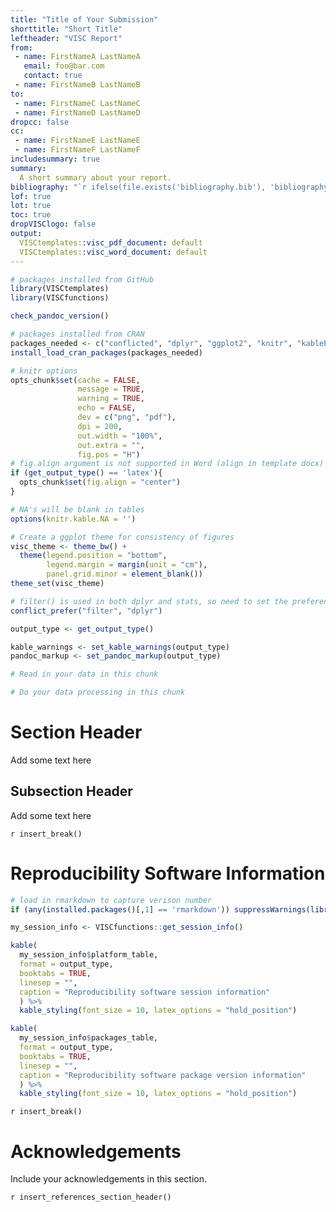 ```yaml
---
title: "Title of Your Submission"
shorttitle: "Short Title"
leftheader: "VISC Report"
from:
 - name: FirstNameA LastNameA
   email: foo@bar.com
   contact: true
 - name: FirstNameB LastNameB
to:
 - name: FirstNameC LastNameC
 - name: FirstNameD LastNameD
dropcc: false
cc:
 - name: FirstNameE LastNameE
 - name: FirstNameF LastNameF
includesummary: true
summary: 
  A short summary about your report. 
bibliography: "`r ifelse(file.exists('bibliography.bib'), 'bibliography.bib', rprojroot::find_rstudio_root_file('docs', 'bibliography.bib'))`"
lof: true
lot: true
toc: true
dropVISClogo: false
output: 
  VISCtemplates::visc_pdf_document: default
  VISCtemplates::visc_word_document: default
---
```


<!---
This section is required according to WI-0010.
Program Name:
Creation Date:
Full name of author:
Project or Protocol:
Purpose or description of program:
Location of program:
Location of input data:
--->

```r

# packages installed from GitHub
library(VISCtemplates)
library(VISCfunctions)

check_pandoc_version()

# packages installed from CRAN
packages_needed <- c("conflicted", "dplyr", "ggplot2", "knitr", "kableExtra", "rprojroot")
install_load_cran_packages(packages_needed)

# knitr options
opts_chunk$set(cache = FALSE,
               message = TRUE,
               warning = TRUE,
               echo = FALSE, 
               dev = c("png", "pdf"),
               dpi = 200,
               out.width = "100%", 
               out.extra = "",
               fig.pos = "H")
# fig.align argument is not supported in Word (align in template docx)
if (get_output_type() == 'latex'){
  opts_chunk$set(fig.align = "center")
}

# NA's will be blank in tables
options(knitr.kable.NA = '')

# Create a ggplot theme for consistency of figures
visc_theme <- theme_bw() + 
  theme(legend.position = "bottom", 
        legend.margin = margin(unit = "cm"),
        panel.grid.minor = element_blank())
theme_set(visc_theme)
```

```r

# filter() is used in both dplyr and stats, so need to set the preference to dplyr
conflict_prefer("filter", "dplyr")
```

```r

output_type <- get_output_type()

kable_warnings <- set_kable_warnings(output_type)
pandoc_markup <- set_pandoc_markup(output_type)
```

```r

# Read in your data in this chunk

```

```r

# Do your data processing in this chunk

```

\newpage

# Section Header

Add some text here

## Subsection Header

Add some text here

`r insert_break()`

# Reproducibility Software Information

```r
# load in rmarkdown to capture verison number
if (any(installed.packages()[,1] == 'rmarkdown')) suppressWarnings(library(rmarkdown))

my_session_info <- VISCfunctions::get_session_info()

kable(
  my_session_info$platform_table, 
  format = output_type, 
  booktabs = TRUE, 
  linesep = "", 
  caption = "Reproducibility software session information"
  ) %>% 
  kable_styling(font_size = 10, latex_options = "hold_position")
```

```r
kable(
  my_session_info$packages_table, 
  format = output_type,
  booktabs = TRUE, 
  linesep = "", 
  caption = "Reproducibility software package version information"
  ) %>% 
  kable_styling(font_size = 10, latex_options = "hold_position")
```

`r insert_break()`

# Acknowledgements

Include your acknowledgements in this section.

\newpage

`r insert_references_section_header()`

